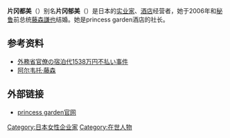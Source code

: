 '''片冈都美'''（{{jpn|j=片岡 都美|hg=かたおか みやこ よし|rm=Kataoka Tomomi}}）别名'''片冈郁美'''（{{jpn|j=片岡 郁美|hg=かたおか いくみ|rm=Kataoka Atsumi}}）是日本的[[实业家|实业家]]、[[酒店|酒店]]经营者，她于2006年和[[秘鲁|秘鲁]]前总统[[藤森謙也|藤森謙也]]结婚。她是princess garden酒店的社长。

== 参考资料 ==
* [http://ameblo.jp/dewisukarno/entry-10122972981.html 外務省官僚の宿泊代1538万円不払い事件] {{Wayback|url=http://ameblo.jp/dewisukarno/entry-10122972981.html |date=20110928064106 }}
* [[阿尔韦托·藤森|阿尔韦托·藤森]]

== 外部链接 ==
* [http://www.princess-garden.co.jp/ princess garden官网] {{Wayback|url=http://www.princess-garden.co.jp/ |date=20110903165418 }}

{{DEFAULTSORT:kataoka tomomi}}
[[Category:日本女性企业家|Category:日本女性企业家]]
[[Category:在世人物|Category:在世人物]]
{{japan-bio-stub}}